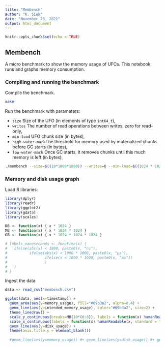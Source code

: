 ```yaml
---
title: "Membench"
author: "K. Siek"
date: "November 23, 2021"
output: html_document
---
```


```r
knitr::opts_chunk$set(echo = TRUE)
```

## Membench

A micro benchmark to show the memory usage of UFOs. This notebook runs and graphs memory consumption.

### Compiling and running the benchmark

Compile the benchmark.

```bash
make
```

Run the benchmark with parameters:

  - `size`  Size of the UFO (in elements of type `int64_t`),
  - `writes` The number of read operations between writes, zero for read-only,
  - `min-load` UFO chunk size (in bytes),
  - `high-water-mark`The threshold for memory used by materialized chunks before GC starts (in bytes),
  - `low-water-mark` Once GC starts, it removes chunks until this much memory is left (in bytes),

``` bash
./membench --size=$((10*1000*1000)) --writes=0 --min-load=$((1024 * 1024 / 8)) --high-water-mark=$((10 * 1024 * 1024)) --low-water-mark=$((1 * 1024 * 1024))
```

### Memory and disk usage graph

Load R libraries:
```r
library(dplyr)
library(readr)
library(ggplot2)
library(gdata)
library(scales)
```
```r
KB <- function(x) { x * 1024 }
MB <- function(x) { x * 1024 * 1024 }
GB <- function(x) { x * 1024 * 1024 * 1024 }

# labels_nanoseconds <- function(x) {
#   ifelse(abs(x) < 1000, paste0(x, "ns"),
#          ifelse(abs(x) < 1000 * 1000, paste0(x, "µs"), 
#                 ifelse(x < 1000 * 1000, paste0(x, "ms"))
#                 )
#   )
# }
```

Ingest the data
```r
data <- read_csv("membench.csv")
```

```r
ggplot(data, aes(x=timestamp)) + 
  geom_area(aes(y=memory_usage), fill="#69b3a2", alpha=0.4) +
  geom_line(aes(y=intended_memory_usage), color="#69b3a2", size=2) +
  theme_linedraw() + 
  scale_y_continuous(breaks=MB(10*(0:8)), labels = function(x) humanReadable(x, standard = "IEC", sep = "")) +
  scale_x_continuous(labels = function(x) humanReadable(x, standard = "SI", sep = "", units="")) +
  geom_line(aes(y=disk_usage)) +
  theme(axis.title.y = element_blank())
  
  #geom_line(aes(y=memory_usage)) #+ geom_line(aes(y=disk_usage)) #+ geom_line(aes(y=intended_memory_usage)) + geom_line(aes(y=apparent_memory_usage))
```